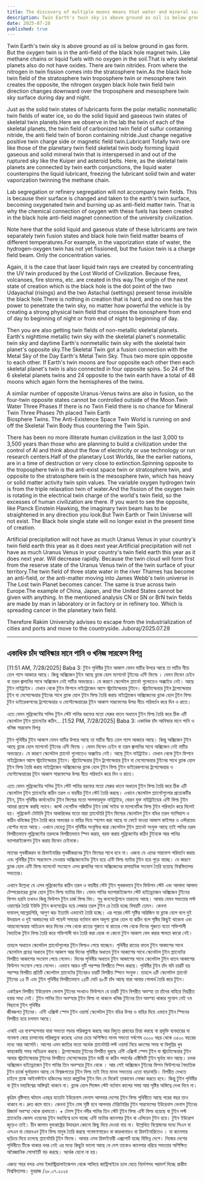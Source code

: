 ```yaml
---
title: The discovery of multiple moons means that water and mineral surfaces are endangered
description: Twin Earth's twin sky is above ground as oil is below ground in gas form. But the oxygen twin is in the anti-field of the black hole magnet twin. Like methane chains or liquid fuels with no oxygen in the soil.
date: 2025-07-28
published: true
---
```


Twin Earth's twin sky is above ground as oil is below ground in gas form. But the oxygen twin is in the anti-field of the black hole magnet twin. Like methane chains or liquid fuels with no oxygen in the soil.That is why skeletal planets also do not have oxides. There are twin nitrides. From where the nitrogen in twin fission comes into the stratosphere twin.As the black hole twin field of the stratosphere twin troposphere twin or mesosphere twin creates the opposite, the nitrogen oxygen black hole twin field twin direction changes downward over the troposphere and mesosphere twin sky surface during day and night.

Just as the solid twin states of lubricants form the polar metallic nonmetallic twin fields of water ice, so do the solid liquid and gaseous twin states of skeletal twin planets.Here we observe in the lab the twin of each of the skeletal planets, the twin field of carbonized twin field of sulfur containing nitride, the anti field twin of boron containing nitride.Just change negative positive twin charge side or magnetic field twin.Lubricant Totally twin ore like those of the planetary twin field skeletal twin body forming liquid gaseous and solid mineral twin that is interspersed in and out of the ruptured sky like the Kuiper and asteroid belts. Here, as the skeletal twin planets are connected by twin earth conjunctions, the liquid water counterspins the liquid lubricant, freezing the lubricant solid twin and water vaporization twinning the methane chain.

Lab segregation or refinery segregation will not accompany twin fields. This is because their surface is changed and taken to the earth's twin surface, becoming oxygenated twin and burning up as anti-field matter twin. That is why the chemical connection of oxygen with these fuels has been created in the black hole anti-field magnet connection of the university civilization.

Note here that the solid liquid and gaseous state of these lubricants are twin separately twin fusion states and black hole twin field matter beams of different temperatures.For example, in the vaporization state of water, the hydrogen-oxygen twin has not yet fissioned, but the fusion twin is a charge field beam. Only the concentration varies.

Again, it is the case that laser liquid twin rays are created by concentrating the UV twin produced by the Lost World of Civilization. Because fires, volcanoes, fire storms, etc. are created in this way.The origin of the next state of creation which is the black hole is the dot point of the two Udayachal (risings) and the two Astachal (settings) present tense invisible the black hole.There is nothing in creation that is hard, and no one has the power to penetrate the twin sky, no matter how powerful the vehicle is by creating a strong physical twin field that crosses the ionosphere from end of day to beginning of night or from end of night to beginning of day.

Then you are also getting twin fields of non-metallic skeletal planets. Earth's nighttime metallic twin sky with the skeletal planet's nonmetallic twin sky and daytime Earth's nonmetallic twin sky with the skeletal twin planet's opposite sky.The Skeletal Twin got a fusion connection with the Metal Sky of the Day Earth's Metal Twin Sky. Thus two more spin opposite to each other. 
If Earth's twin moons are four opposite each other then each skeletal planet's twin is also connected in four opposite spins. So 24 of the 6 skeletal planets twins and 24 opposite to the twin earth have a total of 48 moons which again form the hemispheres of the twins.

A similar number of opposite Uranus-Venus twins are also in fusion, so the four-twin opposite states cannot be controlled outside of the Moon.Twin Water Three Phases If there is no Twin Field there is no chance for Mineral Twin Three Phases 7th placed Twin Earth   
Biosphere Twins. The Anti-Existence Space Twin World is running on and off the Skeletal Twin Body thus countering the Twin Spin.

There has been no more illiterate human civilization in the last 3,000 to 3,500 years than those who are planning to build a civilization under the control of AI and think about the flow of electricity or use technology or run research centers.Half of the planetary Lost Worlds, like the earlier nations, are in a time of destruction or very close to extinction.Spinning opposite to the troposphere twin is the anti-exist space twin or stratosphere twin, and opposite to the stratosphere twin is the mesosphere twin, which has heavy or solid matter activity twin spin values. The variable oxygen hydrogen twin is from the triple relaxation twin of water.And the fission of the oxygen twin is rotating in the electrical twin charge of the world's twin field, so the excesses of human civilization are there. If you want to see the opposite, like Planck Einstein Hawking, the imaginary twin beam has to be straightened in any direction you look.But Twin Earth or Twin Universe will not exist. The Black hole single state will no longer exist in the present time of creation.

Artificial precipitation will not have as much Uranus Venus in your country's twin field earth this year as it does next year.Artificial precipitation will not have as much Uranus Venus in your country's twin field earth this year as it does next year. Will decrease rapidly. Because the twin cloud will form first from the reserve state of the Uranus Venus twin of the twin surface of your territory.The twin field of three state water in the river Thames has become an anti-field, or the anti-matter moving into James Webb's twin universe in The Lost twin Planet becomes cancer. The same is true across twin Europe.The example of China, Japan, and the United States cannot be given with anything. In the mentioned analysis CN or SN or BrN twin fields are made by man in laboratory or in factory or in refinery too. Which is spreading cancer in the planetary twin field.

Therefore Rakim University advises to escape from the industrialization of cities and ports and move to the countryside.
Juboraj/2025.07.28

---

## একাধিক চাঁদ আবিস্কার মানে পানি ও খনিজ সারফেস বিপন্ন 

[11:51 AM, 7/28/2025] Baba 3: টুইন পৃথিবীর টুইন আকাশ যেমন মাটির উপরে আছে তা মাটির নীচে তেল গ‍্যাস আকারে আছে। কিন্তু অক্সিজেন টুইন আছে ব্ল‍্যাক হোল ম‍্যাগনেট টূইনের এন্টি ফিল্ডে । যেমন মিথেন চেইন বা তরল জ্বালানির সাথে অক্সিজেন নেই মাটির অভ‍্যন্তরে। যে কারণে স্কেলেটাল প্ল‍্যানেট গুলোতেও অক্সাইড নেই। আছে টুইন নাইট্রাইড। যেখান থেকে টুইন ফিশনে নাইট্রোজেন আসে স্ট্রাটোস্ফেয়ার টুইনে। স্ট্রাটোস্ফেয়ার টুইন  ট্রপোস্ফেয়ার টূইন বা মেসোস্ফেয়ার টুইনের সাথে ব্ল‍্যাক হোল টূইন ফিল্ড তৈরি করায় নাইট্রোজেন অক্সিজেনের ব্ল‍্যাক হোল টূইন ফিল্ড টুইন ডাইরেকশনের  ট্রপোস্ফেয়ার ও মেসৌস্ফেয়ারের টূইন আকাশ সারফেসের উপর নীচে পরিবর্তন করে দিন ও রাতে। 

এতে  যেমন লুব্রিকেন্টের সলিড টুইন স্টেট পানির বরফের মতো মেরুর ধাতব অধাতব টুইন ফিল্ড তৈরি করে ঠিক এটি স্কেলেটাল টূইন প্ল‍্যানেটের কঠিন…
[1:52 PM, 7/28/2025] Baba 3: একাধিক চাঁদ আবিস্কার মানে পানি ও খনিজ সারফেস বিপন্ন 

টুইন পৃথিবীর টুইন আকাশ যেমন মাটির উপরে আছে তা মাটির নীচে তেল গ‍্যাস আকারে আছে। কিন্তু অক্সিজেন টুইন আছে ব্ল‍্যাক হোল ম‍্যাগনেট টূইনের এন্টি ফিল্ডে । যেমন মিথেন চেইন বা তরল জ্বালানির সাথে অক্সিজেন নেই মাটির অভ‍্যন্তরে। যে কারণে স্কেলেটাল প্ল‍্যানেট গুলোতেও অক্সাইড নেই। আছে টুইন নাইট্রাইড। যেখান থেকে টুইন ফিশনে নাইট্রোজেন আসে স্ট্রাটোস্ফেয়ার টুইনে। স্ট্রাটোস্ফেয়ার টুইন  ট্রপোস্ফেয়ার টূইন বা মেসোস্ফেয়ার টুইনের সাথে ব্ল‍্যাক হোল টূইন ফিল্ড তৈরি করায় নাইট্রোজেন অক্সিজেনের ব্ল‍্যাক হোল টূইন ফিল্ড টুইন ডাইরেকশনের  ট্রপোস্ফেয়ার ও মেসৌস্ফেয়ারের টূইন আকাশ সারফেসের উপর নীচে পরিবর্তন করে দিন ও রাতে। 

এতে  যেমন লুব্রিকেন্টের সলিড টুইন স্টেট পানির বরফের মতো মেরুর ধাতব অধাতব টুইন ফিল্ড তৈরি করে ঠিক এটি স্কেলেটাল টূইন প্ল‍্যানেটের কঠিন তরল ও বায়বীয় টুইন স্টেট তৈরি করছে। এখানে স্কেলেটাল প্ল‍্যানেটগুলোর  প্রত‍্যেকটির টুইন, টুইন পৃথিবীর কার্বনেটেড টুইন ফিল্ডের মতো সালফারযুক্ত নাইট্রাইড, ‍বোরন যুক্ত নাইট্রাইডের এন্টি ফিল্ড টুইন আমরা প্রত‍্যক্ষ করছি ল‍্যাবে। জাস্ট নেগেটিভ পজিটিভ টুইন চার্জ সাইড বা ম‍্যাগনেটিক ফিল্ড টুইন পরিবর্তন করে দিলেই হয়। লুব্রিকেন্ট টোটালি টুইন আকরিকের মতো যারা প্ল‍্যানেটারি টুইন ফিল্ডের স্কেলেটাল টুইন বডির  তরল গ‍্যাসিয়াস ও কঠিন খনিজের টূইন তৈরি করে অভ‍্যন্তর ও বাহির দিয়ে স্হাপন করা আছে যা ফেটে যাওয়া আকাশ কাইপার ও এস্টরয়েড বেল্টের মতো আছে। এখানে যেহেতু টুইন পৃথিবীর সংযুক্তির দ্বারা স্কেলেটাল টুইন প্ল‍্যানেট সংযুক্ত আছে তাই  পানির তরল বিপরীতভাবে লুব্রিকেন্টের তরলকে বিপরীতভাবে স্পিন করায়, বরফ করায় লুব্রিকেন্টের কঠিন টুইনকে আর পানির ভ‍্যাপারাইজেশন টুইন করায় মিথেন চেইনকে। 

ল‍্যাবের পৃথকীকরন  বা রিফাইনারির পৃথকীকরনের টুইন ফিল্ডের সাথে হবে না। এজন‍্য যে এদের সারফেস পরিবর্তন করায় এবং পৃথিবীর টুইন সারফেসে নেওয়ায় অক্সিজেনেটেড টুইন হয়ে এন্টি ফিল্ড ম‍্যাটার টুইন হয়ে পুড়ে যাচ্ছে। যে কারণে ব্ল‍্যাক হোল এন্টি ফিল্ড ম‍্যাগনেট সংযোগে এসব জ্বালানির সাথে অক্সিজেনের রাসায়নিক সংযোগ তৈরি হয়েছে বিশ্ববিদ্যালয় সভ‍্যতার।

এখানে উল্লেখ‍্য যে এসব লুব্রিকেন্টের কঠিন তরল ও বায়বীয় স্টেট টুইন পৃথকভাবে টুইন ফিউশন স্টেট এবং আলাদা আলাদা টেম্পরেচারের ব্ল‍্যাক হোল টুইন ফিল্ড ম‍্যাটার বিম। যেমন পানির ভ‍্যাপারাইজেশন স্টেট হাইড্রোজেন অক্সিজেন টুইনের ফিশন হয়নি তখনও কিন্তু ফিউশন টুইন চার্জ ফিল্ড বিম। শুধু কনসেন্ট্রেশনে তারতম‍্য আছে। 
আবার যেমন সভ‍্যতার লস্ট ওয়ার্ল্ডের তৈরি  ইউভি টুইন  কনসেন্ট্রেড হয়ে লেজার তরল টুইন রে তৈরি হচ্ছে বিষয়টি তেমন। কেননা দাবানল,আগ্নেয়গিরি, আগুণ ঝড় ইত‍্যাদি এভাবেই তৈরি হচ্ছে। এর পরের স্টেট সৃষ্টির অরিজিন  যা ব্ল‍্যাক হোল বলে দুই উদয়াচল ও দুই অস্তাচলের ডট পয়েন্ট সময়ের বর্তমান কাল অদৃশ‍্য ব্ল‍্যাক হোল যা কঠিন বলে সৃষ্টির কিছুই থাকেনা এবং আয়নোস্ফেয়ার অতিক্রম করে দিনের শেষ থেকে রাতের শুরুতে বা রাতের শেষ থেকে দিনের শূরুতে যতো শক্তিশালী বৈদ‍্যতিক  টূইন ফিল্ড তৈরি করে শক্তিশালী যান তৈরি করা হোক না কেনো টুইন আকাশ ভেদ করার ক্ষমতা কারো নেই। 

তাহলে অধাতব স্কেলেটাল প্ল‍্যানেটগুলোর  টূইন ফিল্ডও পেয়ে  যাচ্ছেন। পৃথিবীর রাতের ধাতব টুইন আকাশের সাথে স্কেলেটাল গ্রহের অধাতব টূইন আকাশ আর দিনের পৃথিবীর অধাতব টুইন আকাশের সাথে স্কেলেটাল টুইন প্ল‍্যানেটের বিপরীত আকাশের সংযোগ পেয়ে গেলেন। দিনের  পৃথিবীর অধাতব টুইন আকাশের সাথে স্কেলেটাল টুইন ধাতব আকাশের ফিউশন সংযোগ পেয়ে গেলেন। এভাবে আরও দুটি পরস্পর বিপরীতে স্পিন করছে। 
পৃথিবীর টুইন চাঁদ যদি চারটি  হয় পরস্পর বিপরীত প্রতিটি স্কেলেটাল প্ল‍্যানেটের টুইনেরও চারটি বিপরীত স্পিনে সংযুক্ত। তাহলে ৬টি স্কেলেটাল প্ল‍্যানেট টুইনের ২৪ টি এবং টুইন পৃথিবীর বিপরীতভাবে ২৪টি মোট ৪৮টি চাঁদ আছে যারা আবার গোলার্ধ তৈরি করে টুইন। 
 
একইরূপ বিপরীত ইউরেনাস  ভেনাস টুইনের সংখ‍্যাও  ফিউশনে যে চারটি টুইন বিপরীত অবস্হা তা  চাঁদের বাহিরে নিয়ন্ত্রীত হবার সাধ‍্য নেই। টুইন  পানির তিন অবস্হার টূইন ফিল্ড না থাকলে খনিজ টুইনের তিন অবস্হা থাকার সুযোগ নেই ৭ম বিছানো টুইন পৃথিবীর   
জীবজগত টুইনের। এন্টি এক্সিস্ট স্পেস টুইন ওয়ার্ল্ড স্কেলেটাল টুইন বডির উপর ও বাহির দিয়ে এভাবে টুইন স্পিনের বিপরীত হয়ে চলমান আছে। 

 এআই এর ব‍্যবস্হাপনায় যারা সভ‍্যতা গড়ার পরিকল্পনা করছে আর বিদ‍্যুত প্রবাহের চিন্তা করছে বা প্রযুক্তি ব‍্যবহারের বা গবেষণা কেন্দ্র চালানোর পরিকল্পনা করেছে এদের চেয়ে অশিক্ষিত মানব সভ‍্যতা সর্বশেষ ৩০০০ বছর থেকে ৩৫০০ বছরের মধ‍্যে আর আসেনি। আগের এমন জাতির মতো অর্ধেক প্ল‍্যানেটারি লস্ট ওয়ার্ল্ড নিয়ে ধ্বংসের সময় বা বিলুপ্তির খুব কাছাকাছি সময় অতিক্রম করছে। ট্রপোস্ফেয়ার টুইনের বিপরীত ঘুরছে এন্টি এক্সিস্ট স্পেস টুইন বা স্ট্রাটোস্ফেয়ার টুইন আবার স্ট্রাটোস্ফেয়ার টুইনের বিপরীতে মেসোস্ফেয়ার টূইন ভারী বা কঠিন পদার্থের এক্টিভিটি টুইন ঘূর্নায় মান আছে। চলক অক্সিজেন হাইড্রোজেন টুইন পানির তিন অবস্হার টুইন থেকে । আর সেই অক্সিজেন টুইনের ফিশন ফিউশনের বৈদ‍্যতিক টুইন চার্জে ঘুর্নায়মান আছে যে বিশ্বজগতের টুইন ফিল্ড তাই  নিয়ে মানব সভ‍্যতার এতো বাড়াবাড়ি। বিপরীত দেখতে চাইলে প্ল‍্যাঙ্ক আইনস্টাইন হকিংদের মতো কাল্পনিক টুইন বিম যে দিকেই তাকাবেন সোজা করতে হবে। 
কিন্তু টুইন পৃথিবীর বা টূইন মহাবিশ্বের অস্তিত্বই থাকবে না। ব্ল‍্যাক হোল সিঙ্গেল স্টেট  বর্তমান কালের সময় আর সৃষ্টির অস্তিত্বে দেখা দিবে না।

কৃত্রিম বৃষ্টিপাত ঘটালে এবছর যতোটা ইউরেনাস ভেনাস আপনার দেশের টূইন ফিল্ড পৃথিবীতে আছে পরের বছর তাও থাকবে না। দ্রুত কমে যাবে। কেননা টুইন  মেঘ সৃষ্টি হবে আপনার টেরিটোরির টুইন সারফেসের ইউরেনাস ভেনাস টুইনের রিজার্ভ অবস্হা থেকে প্রথমতো। + টেমস টুইন নদীর পানির তিন স্টেট টূইন ফিল্ড এন্টি ফিল্ড হয়েছে বা টুইন লস্ট প্ল‍্যানেটের জেমস ওয়েবের টূইন মহাবিশ্বে চলে যাচ্ছে এন্টি ম‍্যাটার ক‍্যানসার টূইন বা এলিয়েন টুইন হয়ে। টুইন ইউরোপ জুড়েও তাই। চীন জাপান যুক্তরাষ্ট্রের উদাহরন কোনো কিছু দিয়ে দেওয়া যায় না। উল্লেখিত বিশ্লেষনের মধ‍্যে সিএন বা এসএন বা বোরনএন টূইন  ফিল্ড মানুষ তৈরি করছে গবেষণাগারেও বা কারখানায়ও বা রিফাইনারিতেও । যা ক‍্যানসার ছড়িয়ে দিয়ে চলেছে  প্ল‍্যানেটারি টূইন ফিল্ডে। আবার এসব রিফাইনারী এক্সপোর্ট হচ্ছে বিভিন্ন দেশে। নিজের দেশের পৃথিবীতে টিকে থাকার খ‍বর নেই এর মধ‍্যে কিছুটা ভালো আছে যে দেশ তাকেও ক‍্যানসার ধরিয়ে সভ‍্যতার অশিক্ষিত অবৈজ্ঞানিক সোসাইটি বড় করছে। অর্ধেক যেনো না হয়। 

এজন‍্য শহর বন্দর এসব ইন্ডাস্ট্রিয়ালাইজেশন থেকে পালিয়ে কান্ট্রিসাইডে চলে যেতে নির্দেশসহ পরামর্শ দিচ্ছে রাকীম বিশ্ববিদ্যালয়।
 যুবরাজ /২৮.০৭.২০২৫

